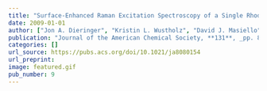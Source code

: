 ```yaml
---
title: "Surface-Enhanced Raman Excitation Spectroscopy of a Single Rhodamine 6G Molecule"
date: 2009-01-01
author: ["Jon A. Dieringer", "Kristin L. Wustholz", "David J. Masiello", "Jon P. Camden", "Samuel L. Kleinman", "George C. Schatz", "Richard P. Van Duyne"]
publication: "Journal of the American Chemical Society, **131**, _pp. 849_ (2009)."
categories: []
url_source: https://pubs.acs.org/doi/10.1021/ja8080154
url_preprint: 
image: featured.gif
pub_number: 9
---
```

